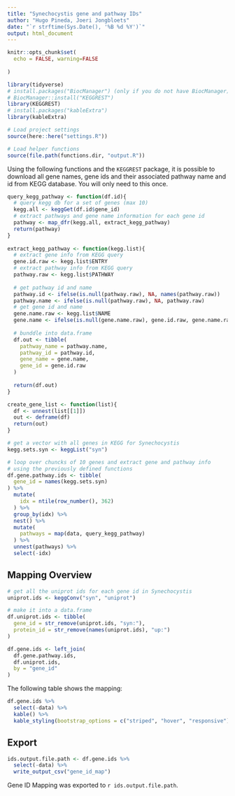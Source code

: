 ```yaml
---
title: "Synechocystis gene and pathway IDs"
author: "Hugo Pineda, Joeri Jongbloets"
date: "`r strftime(Sys.Date(), '%B %d %Y')`"
output: html_document
---
```


```r
knitr::opts_chunk$set(
  echo = FALSE, warning=FALSE
  
)

library(tidyverse)
# install.packages("BiocManager") (only if you do not have BiocManager)
# BiocManager::install("KEGGREST")
library(KEGGREST)
# install.packages("kableExtra")
library(kableExtra)
```

```r
# Load project settings
source(here::here("settings.R"))

# Load helper functions
source(file.path(functions.dir, "output.R"))
```

Using the following functions and the `KEGGREST` package, it is possible to download all gene names, gene ids and their associated pathway name and id from KEGG database. You will only need to this once.

```r
query_kegg_pathway <- function(df.id){
  # query kegg db for a set of genes (max 10)
  kegg.all <- keggGet(df.id$gene_id)
  # extract pathways and gene name information for each gene id
  pathway <- map_dfr(kegg.all, extract_kegg_pathway)
  return(pathway)
}
  
extract_kegg_pathway <- function(kegg.list){
  # extract gene info from KEGG query
  gene.id.raw <- kegg.list$ENTRY
  # extract pathway info from KEGG query
  pathway.raw <- kegg.list$PATHWAY
  
  # get pathway id and name
  pathway.id <- ifelse(is.null(pathway.raw), NA, names(pathway.raw))
  pathway.name <- ifelse(is.null(pathway.raw), NA, pathway.raw)
  # get gene id and name
  gene.name.raw <- kegg.list$NAME
  gene.name <- ifelse(is.null(gene.name.raw), gene.id.raw, gene.name.raw)
  
  # bunddle into data.frame
  df.out <- tibble(
    pathway_name = pathway.name,
    pathway_id = pathway.id,
    gene_name = gene.name,
    gene_id = gene.id.raw
  )
  
  return(df.out)
}

create_gene_list <- function(list){
  df <- unnest(list[[1]])
  out <- deframe(df)
  return(out)
}
```


```r
# get a vector with all genes in KEGG for Synechocystis
kegg.sets.syn <- keggList("syn")

# loop over chuncks of 10 genes and extract gene and pathway info 
# using the previously defined functions
df.gene.pathway.ids <- tibble(
  gene_id = names(kegg.sets.syn)
) %>%
  mutate(
    idx = ntile(row_number(), 362)
  ) %>%
  group_by(idx) %>%
  nest() %>%
  mutate(
    pathways = map(data, query_kegg_pathway)
  ) %>%
  unnest(pathways) %>% 
  select(-idx)

```

## Mapping Overview

```r
# get all the uniprot ids for each gene id in Synechocystis
uniprot.ids <- keggConv("syn", "uniprot")

# make it into a data.frame
df.uniprot.ids <- tibble(
  gene_id = str_remove(uniprot.ids, "syn:"),
  protein_id = str_remove(names(uniprot.ids), "up:")
)
```

```r
df.gene.ids <- left_join(
  df.gene.pathway.ids, 
  df.uniprot.ids, 
  by = "gene_id"
)
```

The following table shows the mapping:

```r
df.gene.ids %>%
  select(-data) %>%
  kable() %>%
  kable_styling(bootstrap_options = c("striped", "hover", "responsive"))
```

## Export

```r
ids.output.file.path <- df.gene.ids %>% 
  select(-data) %>% 
  write_output_csv("gene_id_map")
```

Gene ID Mapping was exported to `r ids.output.file.path`.
